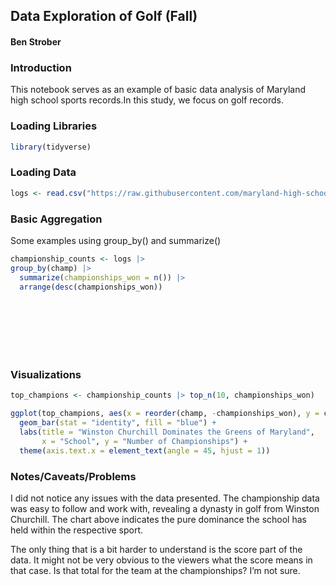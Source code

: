 ## Data Exploration of Golf (Fall)

#### Ben Strober

### Introduction

This notebook serves as an example of basic data analysis of Maryland high school sports records.In this study, we focus on golf records.

### Loading Libraries


```r
library(tidyverse)
```

### Loading Data

```r
logs <- read.csv("https://raw.githubusercontent.com/maryland-high-school-sports/record-books/refs/heads/main/fall/golf/championships.csv")
```

### Basic Aggregation

Some examples using group_by() and summarize()

```r
championship_counts <- logs |>
group_by(champ) |>
  summarize(championships_won = n()) |>
  arrange(desc(championships_won))





  
  
```

### Visualizations

```r
top_champions <- championship_counts |> top_n(10, championships_won)

ggplot(top_champions, aes(x = reorder(champ, -championships_won), y = championships_won)) +
  geom_bar(stat = "identity", fill = "blue") +
  labs(title = "Winston Churchill Dominates the Greens of Maryland",
       x = "School", y = "Number of Championships") +
  theme(axis.text.x = element_text(angle = 45, hjust = 1))
```



### Notes/Caveats/Problems

I did not notice any issues with the data presented. The championship data was easy to follow and work with, revealing a dynasty in golf from Winston Churchill. The chart above indicates the pure dominance the school has held within the respective sport. 

The only thing that is a bit harder to understand is the score part of the data. It might not be very obvious to the viewers what the score means in that case. Is that total for the team at the championships? I'm not sure.

